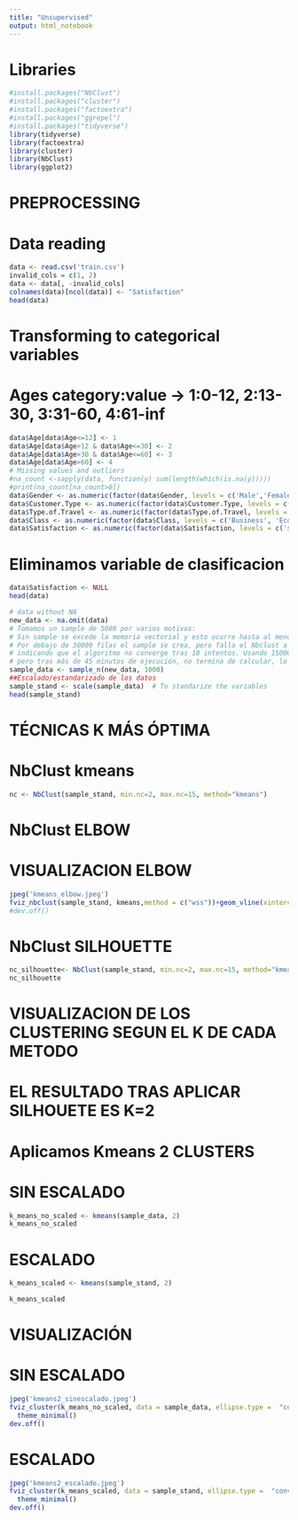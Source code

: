 ```yaml
---
title: "Unsupervised"
output: html_notebook
---
```


# Libraries
```r
#install.packages("NbClust")
#install.packages("cluster")
#install.packages("factoextra")
#install.packages("ggrepel")
#install.packages("tidyverse")
library(tidyverse)
library(factoextra)
library(cluster)
library(NbClust)
library(ggplot2)
```

#  PREPROCESSING

#  Data reading

```r
data <- read.csv('train.csv')
invalid_cols = c(1, 2)
data <- data[, -invalid_cols]
colnames(data)[ncol(data)] <- "Satisfaction"
head(data)
```
# Transforming to categorical variables

# Ages category:value -> 1:0-12, 2:13-30, 3:31-60, 4:61-inf
```r
data$Age[data$Age<=12] <- 1
data$Age[data$Age>12 & data$Age<=30] <- 2 
data$Age[data$Age>30 & data$Age<=60] <- 3 
data$Age[data$Age>60] <- 4
# Missing values and outliers
#na_count <-sapply(data, function(y) sum(length(which(is.na(y)))))
#print(na_count[na_count>0])
data$Gender <- as.numeric(factor(data$Gender, levels = c('Male','Female')))
data$Customer.Type <- as.numeric(factor(data$Customer.Type, levels = c('Loyal Customer','disloyal Customer')))
data$Type.of.Travel <- as.numeric(factor(data$Type.of.Travel, levels = c('Business travel','Personal Travel')))
data$Class <- as.numeric(factor(data$Class, levels = c('Business', 'Eco', 'Eco Plus')))
data$Satisfaction <- as.numeric(factor(data$Satisfaction, levels = c('satisfied', 'neutral or dissatisfied')))
```

# Eliminamos variable de clasificacion
```r
data$Satisfaction <- NULL
head(data)
```

```r
# data without NA
new_data <- na.omit(data)
# Tomamos un sample de 5000 por varios motivos:
# Sin sample se excede la memoria vectorial y esto ocurre hasta al menos 30000 filas.
# Por debajo de 30000 filas el sample se crea, pero falla el Nbclust a la hora de calcular el número de clusters óptimo 
# indicando que el algoritmo no converge tras 10 intentos. Usando 15000 parece que no ocurre ninguno de estos dos errores,
# pero tras más de 45 minutos de ejecución, no termina de calcular, lo cual parece excesivo. Por lo que se ha usado 1000
sample_data <- sample_n(new_data, 1000)
##Escalado/estandarizado de los datos 
sample_stand <- scale(sample_data)  # To standarize the variables
head(sample_stand)
```

# TÉCNICAS K MÁS ÓPTIMA

# NbClust kmeans
```r
nc <- NbClust(sample_stand, min.nc=2, max.nc=15, method="kmeans")
```
# NbClust ELBOW

# VISUALIZACION ELBOW

```r
jpeg('kmeans_elbow.jpeg')
fviz_nbclust(sample_stand, kmeans,method = c("wss"))+geom_vline(xintercept = 2, linetype = 2)
#dev.off()
```

# NbClust SILHOUETTE
```r
nc_silhouette<- NbClust(sample_stand, min.nc=2, max.nc=15, method="kmeans", index="silhouette")
nc_silhouette
```

# VISUALIZACION DE LOS CLUSTERING SEGUN EL K DE CADA METODO

# EL RESULTADO TRAS APLICAR SILHOUETE ES K=2

# Aplicamos Kmeans 2 CLUSTERS

# SIN ESCALADO
```r
k_means_no_scaled <- kmeans(sample_data, 2)
k_means_no_scaled
``` 

# ESCALADO

```r
k_means_scaled <- kmeans(sample_stand, 2)

k_means_scaled
```

# VISUALIZACIÓN

# SIN ESCALADO
```r
jpeg('kmeans2_sinescalado.jpeg')
fviz_cluster(k_means_no_scaled, data = sample_data, ellipse.type =  "convex",main="Cluster k=2 sin escalado")+
  theme_minimal()
dev.off()
```

# ESCALADO
```r
jpeg('kmeans2_escalado.jpeg')
fviz_cluster(k_means_scaled, data = sample_stand, ellipse.type =  "convex",main="Cluster k=2 escalado")+
  theme_minimal()
dev.off()
```